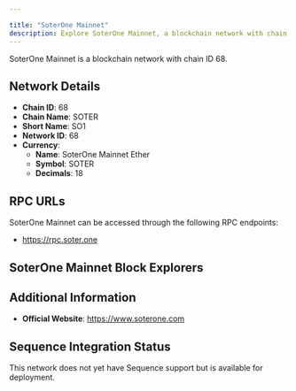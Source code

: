```yaml
---

title: "SoterOne Mainnet"
description: Explore SoterOne Mainnet, a blockchain network with chain ID 68. Learn about its native currency, SoterOne Mainnet Ether, and how to interact with the network.
---
```




SoterOne Mainnet is a blockchain network with chain ID 68.

## Network Details

- **Chain ID**: 68
- **Chain Name**: SOTER
- **Short Name**: SO1
- **Network ID**: 68
- **Currency**: 
  - **Name**: SoterOne Mainnet Ether
  - **Symbol**: SOTER
  - **Decimals**: 18

## RPC URLs

SoterOne Mainnet can be accessed through the following RPC endpoints:

- https://rpc.soter.one

## SoterOne Mainnet Block Explorers



## Additional Information

- **Official Website**: https://www.soterone.com

## Sequence Integration Status

This network does not yet have Sequence support but is available for deployment.
